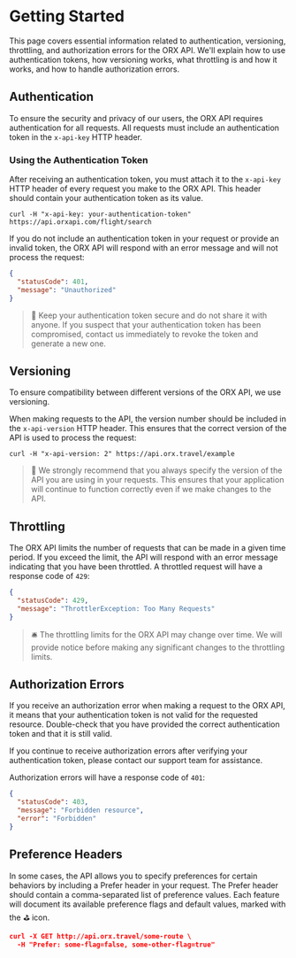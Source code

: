 # Getting Started

This page covers essential information related to authentication, versioning, throttling, and authorization errors for the ORX API. We'll explain how to use authentication tokens, how versioning works, what throttling is and how it works, and how to handle authorization errors.

## Authentication

To ensure the security and privacy of our users, the ORX API requires authentication for all requests. All requests must include an authentication token in the `x-api-key` HTTP header.

### Using the Authentication Token

After receiving an authentication token, you must attach it to the `x-api-key` HTTP header of every request you make to the ORX API. This header should contain your authentication token as its value.

```shell copy
curl -H "x-api-key: your-authentication-token" https://api.orxapi.com/flight/search
```

If you do not include an authentication token in your request or provide an invalid token, the ORX API will respond with an error message and will not process the request:

```json
{
  "statusCode": 401,
  "message": "Unauthorized"
}
```

> 🧨 Keep your authentication token secure and do not share it with anyone. If you suspect that your authentication token has been compromised, contact us immediately to revoke the token and generate a new one.

## Versioning

To ensure compatibility between different versions of the ORX API, we use versioning.

When making requests to the API, the version number should be included in the `x-api-version` HTTP header. This ensures that the correct version of the API is used to process the request:

```shell copy
curl -H "x-api-version: 2" https://api.orx.travel/example
```

> 🧨 We strongly recommend that you always specify the version of the API you are using in your requests. This ensures that your application will continue to function correctly even if we make changes to the API.

## Throttling

The ORX API limits the number of requests that can be made in a given time period. If you exceed the limit, the API will respond with an error message indicating that you have been throttled. A throttled request will have a response code of `429`:

```json
{
  "statusCode": 429,
  "message": "ThrottlerException: Too Many Requests"
}
```

> 🛎 The throttling limits for the ORX API may change over time. We will provide notice before making any significant changes to the throttling limits.

## Authorization Errors

If you receive an authorization error when making a request to the ORX API, it means that your authentication token is not valid for the requested resource. Double-check that you have provided the correct authentication token and that it is still valid.

If you continue to receive authorization errors after verifying your authentication token, please contact our support team for assistance.

Authorization errors will have a response code of `401`:

```json
{
  "statusCode": 403,
  "message": "Forbidden resource",
  "error": "Forbidden"
}
```

## Preference Headers

In some cases, the API allows you to specify preferences for certain behaviors by including a Prefer header in your request. The Prefer header should contain a comma-separated list of preference values. Each feature will document its available preference flags and default values, marked with the ⛳ icon.

```json
curl -X GET http://api.orx.travel/some-route \
  -H "Prefer: some-flag=false, some-other-flag=true"
```
